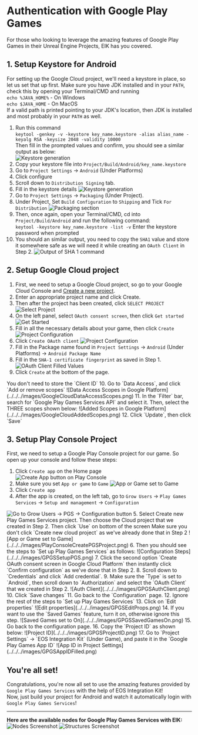 

# Authentication with Google Play Games
For those who looking to leverage the amazing features of Google Play Games in their Unreal Engine Projects,
EIK has you covered.

## 1. Setup Keystore for Android
For setting up the Google Cloud project, we'll need a keystore in place, so let us set that up first.
<Callout type="warning">
Make sure you have JDK installed and in your `PATH`, check this by opening your Terminal/CMD and running  
`echo %JAVA_HOME%` - On Windows  
`echo $JAVA_HOME` - On MacOS  
If a valid path is printed pointing to your JDK's location, then JDK is installed and most probably in your `PATH` as well.
</Callout>
1. Run this command  
`keytool -genkey -v -keystore key_name.keystore -alias alias_name -keyalg RSA -keysize 2048 -validity 10000`  
Then fill in the prompted values and confirm, you should see a similar output as below:  
![Keystore generation](../../../images/GPGSKeystoreGeneration.png)
2. Copy your keystore file into `Project/Build/Android/key_name.keystore`
3. Go to `Project Settings` -> `Android` (Under Platforms)
4. Click configure
5. Scroll down to `Distribution Signing` tab.
6. Fill in the keystore details
![Keystore generation](../../../images/GPGSProjectSettingsDistributionSigning.png)
7. Go to `Project Settings` -> `Packaging` (Under Project).
8. Under Project, Set `Build Configuration` to `Shipping` and Tick `For Distribution`
![Packaging section](../../../images/GPGSPackagingSection.png)
9. Then, once again, open your Terminal/CMD, cd into `Project/Build/Android` and run the following command:  
`keytool -keystore key_name.keystore -list -v`
Enter the keystore password when prompted
10. You should an similar output, you need to copy the `SHA1` value and store it somewhere safe as we will need it while creating an `OAuth Client` in Step 2.
![Output of SHA 1 command](../../../images/GPGSSHA1OP.png)

## 2. Setup Google Cloud project
1. First, we need to setup a Google Cloud project, so go to your Google Cloud Console and [Create a new project](https://console.cloud.google.com/projectcreate).
2. Enter an appropriate project name and click Create.
3. Then after the project has been created, click `SELECT PROJECT`
![Select Project](../../../images/GoogleCloudConsoleSelectProject.png)
4. On the left panel, select `OAuth consent screen`, then click `Get started`
![Get Started](../../../images/GoogleCloudAuthGetStarted.png)
5. Fill in all the necessary details about your game, then click `Create`
![Project Configuration](../../../images/GoogleCloudProjectConfigComplete.png)
6. Click `Create OAuth client`
![Project Configuration](../../../images/GoogleCloudAuthCreateClient.png)
7. Fill in the Package name found in `Project Settings` -> `Android` (Under Platforms) -> `Android Package Name`
8. Fill in the `SHA-1 certificate fingerprint` as saved in Step 1.
![OAuth Client Filled Values](../../../images/GoogleCloudOAuthClientFilled.png)
9. Click `Create` at the bottom of the page.
<Callout type="info">
You don't need to store the `Client ID`
</Callout>
10. Go to `Data Access`, and click `Add or remove scopes`
![Data Access Scopes in Google Platform](../../../images/GoogleCloudDataAccessScopes.png)
11. In the `Filter` bar, search for `Google Play Games Services API` and select it. Then, select the THREE scopes shown below:
![Added Scopes in Google Platform](../../../images/GoogleCloudAddedScopes.png)
12. Click `Update`, then click `Save`

## 3. Setup Play Console Project
First, we need to setup a Google Play Console project for our game. So open up your console and follow these steps:
1. Click `Create app` on the Home page
![Create App button on Play Console](../../../images/PlayConsoleCreateApp.png)
2. Make sure you set `App or game` to `Game`
![App or Game set to Game](../../../images/PlayConsoleGameOption.png)
3. Click `Create app`
4. After the app is created, on the left tab, go to `Grow Users` -> `Play Games Services` -> `Setup and management` -> `Configuration`
<Image src={PGSImage} alt="Go to Grow Users -> PGS -> Configuration button" height={600} />
5. Select Create new Play Games Services project. Then choose the Cloud project that we created in Step 2. Then click `Use` on bottom of the screen
<Callout type="warning">
Make sure you don't click `Create new cloud project` as we've already done that in Step 2
</Callout>
![App or Game set to Game](../../../images/PlayConsoleCreatePGSProject.png)
6. Then you should see the steps to `Set up Play Games Services` as follows:
![Configuration Steps](../../../images/GPGSSetupPGS.png)
7. Click the second option `Create OAuth consent screen in Google Cloud Platform` then instantly click `Confirm configuration` as we've done that in Step 2.  
8. Scroll down to `Credentials` and click `Add credential`.  
9. Make sure the `Type` is set to `Android`, then scroll down to `Authorization` and select the `OAuth Client` that we created in Step 2.  
![Auth Client](../../../images/GPGSAuthClient.png)
10. Click `Save changes`
11. Go back to the `Configuration` page.
12. Ignore the rest of the steps to `Set up Play Games Services`
13. Click on `Edit properties`
![Edit properties](../../../images/GPGSEditProps.png)
14. If you want to use the `Saved Games` feature, turn it on, otherwise ignore this step.
![Saved Games set to On](../../../images/GPGSSavedGamesOn.png)
15. Go back to the configuration page.
16. Copy the `Project ID` as shown below:
![Project ID](../../../images/GPGSProjectID.png)
17. Go to `Project Settings` -> `EOS Integration Kit` (Under Game), and paste it in the `Google Play Games App ID`
![App ID in Project Settings](../../../images/GPGSAppIDFilled.png)

## You're all set!
Congratulations, you're now all set to use the amazing features provided by `Google Play Games Services` with the help of EOS Integration Kit!  
Now, just build your project for Android and watch it automatically login with `Google Play Games Services`!

----

**Here are the available nodes for Google Play Games Services with EIK:**
![Nodes Screenshot](../../../images/GPGSBlueprintNodes.png)
![Structures Screenshot](../../../images/GPGSStructures.png)
